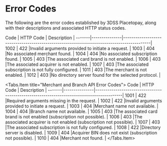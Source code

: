 # Error Codes

The following are the error codes established by 3DSS Placetopay, along with their descriptions and associated HTTP status codes.

<Tabs>
  <Tabs.Item title="Session API Error Codes">
 Code   | HTTP Code     | Description                                                                               |
 -------|---------------|-------------------------------------------------------------------------------------------|
 1002   | 422           |Invalid arguments provided to initiate a request.                                          |
 1003   | 404           |No associated merchant found.                                                              |
 1004   | 404           |No associated subscription found.                                                          |
 1005   | 403           |The associated card brand is not enabled.                                                  |
 1006   | 403           |The associated acquirer is not enabled.                                                    |
 1007   | 403           |The associated subscription is not fully configured.                                       |
 1011   | 403           |The merchant is not enabled.                                                               |
 1012   | 403           |No directory server found for the selected protocol.                                       |
  </Tabs.Item>

  <Tabs.Item title="Merchant and Branch API Error Codes">
 Code   | HTTP Code     | Description                                                                               |
 -------|---------------|-------------------------------------------------------------------------------------------|
 1001   | 422           |Required arguments missing in the request.                                                 |
 1002   | 422           |Invalid arguments provided to initiate a request.                                          |
 1003   | 404           |Merchant name not available.                                                               |
 1004   | 404           |Branch name not available.                                                                 |
 1005   | 403           |The associated card brand is not enabled (subscription not possible).                      |
 1006   | 403           |The associated acquirer is not enabled (subscription not possible).                        |
 1007   | 403           |The associated subscription is not fully configured.                                       |
 1008   | 422           |Directory server is disabled.                                                              |
 1009   | 404           |Acquirer BIN does not exist (subscription not possible).                                   |
 1010   | 404           |Merchant not found.                                                                        |
  </Tabs.Item>
</Tabs>
